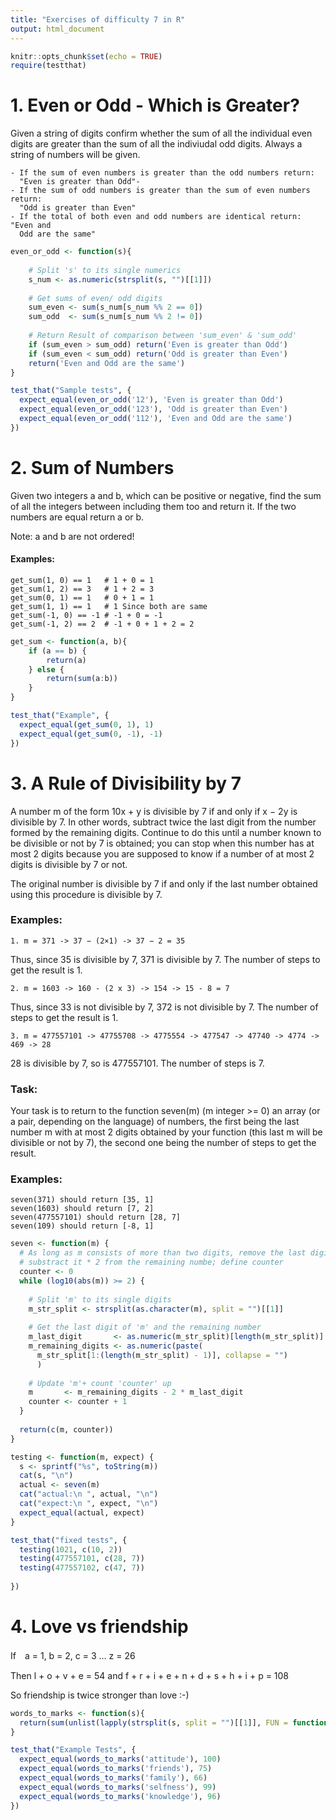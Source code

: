 ```yaml
---
title: "Exercises of difficulty 7 in R"
output: html_document
---
```


```r
knitr::opts_chunk$set(echo = TRUE)
require(testthat)
```

# 1. Even or Odd - Which is Greater?

Given a string of digits confirm whether the sum of all the individual even 
digits are greater than the sum of all the indiviudal odd digits. Always a string
of numbers will be given.

    - If the sum of even numbers is greater than the odd numbers return: 
      "Even is greater than Odd"- 
    - If the sum of odd numbers is greater than the sum of even numbers return: 
      "Odd is greater than Even"
    - If the total of both even and odd numbers are identical return: "Even and 
      Odd are the same"

```r
even_or_odd <- function(s){
    
    # Split 's' to its single numerics
    s_num <- as.numeric(strsplit(s, "")[[1]])
    
    # Get sums of even/ odd digits
    sum_even <- sum(s_num[s_num %% 2 == 0])
    sum_odd  <- sum(s_num[s_num %% 2 != 0])
    
    # Return Result of comparison between 'sum_even' & 'sum_odd'
    if (sum_even > sum_odd) return('Even is greater than Odd')
    if (sum_even < sum_odd) return('Odd is greater than Even')
    return('Even and Odd are the same')
}
```

```r
test_that("Sample tests", {
  expect_equal(even_or_odd('12'), 'Even is greater than Odd')
  expect_equal(even_or_odd('123'), 'Odd is greater than Even')
  expect_equal(even_or_odd('112'), 'Even and Odd are the same')
})
```

# 2. Sum of Numbers

Given two integers a and b, which can be positive or negative, find the sum of 
all the integers between including them too and return it. If the two numbers 
are equal return a or b.

Note: a and b are not ordered!

#### Examples:

    get_sum(1, 0) == 1   # 1 + 0 = 1
    get_sum(1, 2) == 3   # 1 + 2 = 3
    get_sum(0, 1) == 1   # 0 + 1 = 1
    get_sum(1, 1) == 1   # 1 Since both are same
    get_sum(-1, 0) == -1 # -1 + 0 = -1
    get_sum(-1, 2) == 2  # -1 + 0 + 1 + 2 = 2
    
    
```r
get_sum <- function(a, b){
    if (a == b) {
        return(a)
    } else {
        return(sum(a:b))
    }
}
```
    
```r
test_that("Example", {
  expect_equal(get_sum(0, 1), 1)
  expect_equal(get_sum(0, -1), -1)
})
```
  

# 3. A Rule of Divisibility by 7

A number m of the form 10x + y is divisible by 7 if and only if x − 2y is 
divisible by 7. In other words, subtract twice the last digit from the number 
formed by the remaining digits. Continue to do this until a number known to be 
divisible or not by 7 is obtained; you can stop when this number has at most 2 
digits because you are supposed to know if a number of at most 2 digits is 
divisible by 7 or not.

The original number is divisible by 7 if and only if the last number obtained
using this procedure is divisible by 7.

### Examples:

    1. m = 371 -> 37 − (2×1) -> 37 − 2 = 35
Thus, since 35 is divisible by 7, 371 is divisible by 7. The number of steps to 
get the result is 1.


    2. m = 1603 -> 160 - (2 x 3) -> 154 -> 15 - 8 = 7
Thus, since 33 is not divisible by 7, 372 is not divisible by 7. The number of 
steps to get the result is 1.

    3. m = 477557101 -> 47755708 -> 4775554 -> 477547 -> 47740 -> 4774 -> 469 -> 28
28 is divisible by 7, so is 477557101. The number of steps is 7.

### Task:

Your task is to return to the function seven(m) (m integer >= 0) an array (or a 
pair, depending on the language) of numbers, the first being the last number m 
with at most 2 digits obtained by your function (this last m will be divisible or
not by 7), the second one being the number of steps to get the result.

### Examples:

    seven(371) should return [35, 1]
    seven(1603) should return [7, 2]
    seven(477557101) should return [28, 7]
    seven(109) should return [-8, 1]
    
    
```r
seven <- function(m) {
  # As long as m consists of more than two digits, remove the last digit and
  # substract it * 2 from the remaining numbe; define counter
  counter <- 0
  while (log10(abs(m)) >= 2) {
    
    # Split 'm' to its single digits
    m_str_split <- strsplit(as.character(m), split = "")[[1]]
    
    # Get the last digit of 'm' and the remaining number
    m_last_digit       <- as.numeric(m_str_split)[length(m_str_split)]
    m_remaining_digits <- as.numeric(paste(
      m_str_split[1:(length(m_str_split) - 1)], collapse = "")
      )
    
    # Update 'm'+ count 'counter' up
    m       <- m_remaining_digits - 2 * m_last_digit
    counter <- counter + 1
  }
  
  return(c(m, counter))
}
```

```r
testing <- function(m, expect) {
  s <- sprintf("%s", toString(m))
  cat(s, "\n")
  actual <- seven(m)
  cat("actual:\n ", actual, "\n")
  cat("expect:\n ", expect, "\n")
  expect_equal(actual, expect)
}

test_that("fixed tests", {
  testing(1021, c(10, 2))
  testing(477557101, c(28, 7))
  testing(477557102, c(47, 7))
  
})

```

# 4. Love vs friendship
If　a = 1, b = 2, c = 3 ... z = 26

Then l + o + v + e                        = 54
and f + r + i + e + n + d + s + h + i + p = 108

So friendship is twice stronger than love :-)

```r
words_to_marks <- function(s){
  return(sum(unlist(lapply(strsplit(s, split = "")[[1]], FUN = function(x) which(letters == x)))))
}
```

```r
test_that("Example Tests", {
  expect_equal(words_to_marks('attitude'), 100)
  expect_equal(words_to_marks('friends'), 75)
  expect_equal(words_to_marks('family'), 66)
  expect_equal(words_to_marks('selfness'), 99)
  expect_equal(words_to_marks('knowledge'), 96)
})
```

